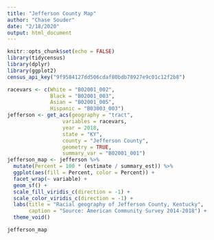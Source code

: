 ```yaml
---
title: "Jefferson County Map"
author: "Chase Souder"
date: "2/18/2020"
output: html_document
---
```


```r
knitr::opts_chunk$set(echo = FALSE)
library(tidycensus)
library(dplyr)
library(ggplot2)
census_api_key("9f9584127dd506cdaf80bdb78927e9c01c12f2b8")
```

```r
racevars <- c(White = "B02001_002", 
              Black = "B02001_003", 
              Asian = "B02001_005",
              Hispanic = "B03003_003")
jefferson <- get_acs(geography = "tract",
                  variables = racevars, 
                  year = 2018,
                  state = "KY",
                  county = "Jefferson County",
                  geometry = TRUE,
                  summary_var = "B02001_001")
jefferson_map <- jefferson %>%
  mutate(Percent = 100 * (estimate / summary_est)) %>%
  ggplot(aes(fill = Percent, color = Percent)) +
  facet_wrap(~ variable) +
  geom_sf() +
  scale_fill_viridis_c(direction = -1) +
  scale_color_viridis_c(direction = -1) +
  labs(title = "Racial geography of Jefferson County, Kentucky",
       caption = "Source: American Community Survey 2014-2018") +
  theme_void()
```
```r
jefferson_map
```
